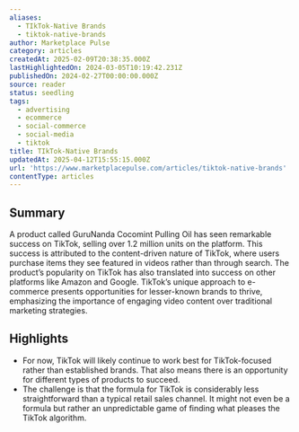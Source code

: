 ```yaml
---
aliases:
  - TIkTok-Native Brands
  - tiktok-native-brands
author: Marketplace Pulse
category: articles
createdAt: 2025-02-09T20:38:35.000Z
lastHighlightedOn: 2024-03-05T10:19:42.231Z
publishedOn: 2024-02-27T00:00:00.000Z
source: reader
status: seedling
tags:
  - advertising
  - ecommerce
  - social-commerce
  - social-media
  - tiktok
title: TIkTok-Native Brands
updatedAt: 2025-04-12T15:55:15.000Z
url: 'https://www.marketplacepulse.com/articles/tiktok-native-brands'
contentType: articles
---
```

## Summary

A product called GuruNanda Cocomint Pulling Oil has seen remarkable success on TikTok, selling over 1.2 million units on the platform. This success is attributed to the content-driven nature of TikTok, where users purchase items they see featured in videos rather than through search. The product’s popularity on TikTok has also translated into success on other platforms like Amazon and Google. TikTok’s unique approach to e-commerce presents opportunities for lesser-known brands to thrive, emphasizing the importance of engaging video content over traditional marketing strategies.

## Highlights

- For now, TikTok will likely continue to work best for TikTok-focused rather than established brands. That also means there is an opportunity for different types of products to succeed.
- The challenge is that the formula for TikTok is considerably less straightforward than a typical retail sales channel. It might not even be a formula but rather an unpredictable game of finding what pleases the TikTok algorithm.
